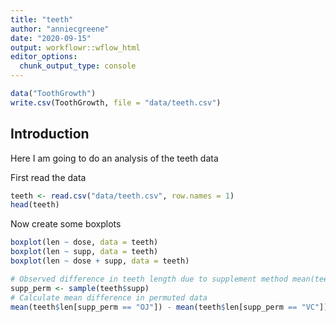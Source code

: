 ```yaml
---
title: "teeth"
author: "anniecgreene"
date: "2020-09-15"
output: workflowr::wflow_html
editor_options:
  chunk_output_type: console
---
```


```r
data("ToothGrowth")
write.csv(ToothGrowth, file = "data/teeth.csv")
```

## Introduction

Here I am going to do an analysis of the teeth data

First read the data
```r
teeth <- read.csv("data/teeth.csv", row.names = 1) 
head(teeth)
```

Now create some boxplots 
```r
boxplot(len ~ dose, data = teeth) 
boxplot(len ~ supp, data = teeth) 
boxplot(len ~ dose + supp, data = teeth)
```

```r
# Observed difference in teeth length due to supplement method mean(teeth$len[teeth$supp == "OJ"]) - mean(teeth$len[teeth$supp == "VC"]) # Permute the observations
supp_perm <- sample(teeth$supp)
# Calculate mean difference in permuted data
mean(teeth$len[supp_perm == "OJ"]) - mean(teeth$len[supp_perm == "VC"])
```


